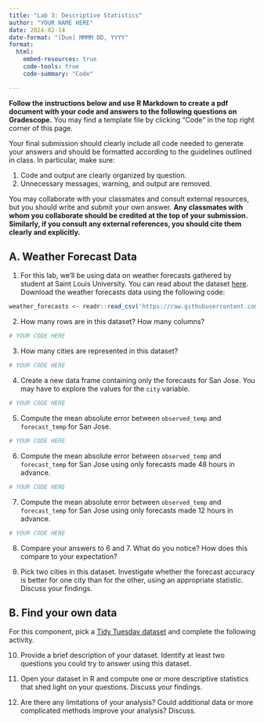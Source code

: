 ```yaml
---
title: "Lab 3: Descriptive Statistics"
author: "YOUR NAME HERE"
date: 2024-02-14
date-format: "[Due] MMMM DD, YYYY"
format: 
  html:
    embed-resources: true
    code-tools: true
    code-summary: "Code"

---
```


**Follow the instructions below and use R Markdown to create a pdf document with your code and answers to the following questions on Gradescope.** You may find a template file by clicking "Code" in the top right corner of this page.

Your final submission should clearly include all code needed to generate your answers and should be formatted according to the guidelines outlined in class. In particular, make sure:

1. Code and output are clearly organized by question.
2. Unnecessary messages, warning, and output are removed.

You may collaborate with your classmates and consult external resources, but you should write and submit your own answer. **Any classmates with whom you collaborate should be credited at the top of your submission. Similarly, if you consult any external references, you should cite them clearly and explicitly.**

## A. Weather Forecast Data

1.  For this lab, we'll be using data on weather forecasts gathered by student at Saint Louis University. You can read about the dataset [here](https://github.com/rfordatascience/tidytuesday/tree/master/data/2022/2022-12-20). Download the weather forecasts data using the following code:

```r
weather_forecasts <- readr::read_csv('https://raw.githubusercontent.com/rfordatascience/tidytuesday/master/data/2022/2022-12-20/weather_forecasts.csv')
```

2.  How many rows are in this dataset? How many columns?

```r
# YOUR CODE HERE
```

<!--# YOUR ANSWER/EXPLANATION HERE -->

3.  How many cities are represented in this dataset?

```r
# YOUR CODE HERE
```

<!--# YOUR ANSWER/EXPLANATION HERE -->

4.  Create a new data frame containing only the forecasts for San Jose. You may have to explore the values for the `city` variable.

```r
# YOUR CODE HERE
```

<!--# YOUR ANSWER/EXPLANATION HERE -->

5. Compute the mean absolute error between `observed_temp` and `forecast_temp` for San Jose.

```r
# YOUR CODE HERE
```

<!--# YOUR ANSWER/EXPLANATION HERE -->

6. Compute the mean absolute error between `observed_temp` and `forecast_temp` for San Jose using only forecasts made 48 hours in advance.

```r
# YOUR CODE HERE
```

<!--# YOUR ANSWER/EXPLANATION HERE -->

7. Compute the mean absolute error between `observed_temp` and `forecast_temp` for San Jose using only forecasts made 12 hours in advance.

```r
# YOUR CODE HERE
```

<!--# YOUR ANSWER/EXPLANATION HERE -->

8. Compare your answers to 6 and 7. What do you notice? How does this compare to your expectation?

<!--# YOUR ANSWER/EXPLANATION HERE -->

9. Pick two cities in this dataset. Investigate whether the forecast accuracy is better for one city than for the other, using an appropriate statistic. Discuss your findings.

<!--# YOUR ANSWER/EXPLANATION HERE -->

## B. Find your own data

For this component, pick a [Tidy Tuesday dataset](https://github.com/rfordatascience/tidytuesday/tree/master/data/2023) and complete the following activity.

10. Provide a brief description of your dataset. Identify at least two questions you could try to answer using this dataset.

<!--# YOUR ANSWER/EXPLANATION HERE -->

11. Open your dataset in R and compute one or more descriptive statistics that shed light on your questions. Discuss your findings.

<!--# YOUR ANSWER/EXPLANATION HERE -->

12. Are there any limitations of your analysis? Could additional data or more complicated methods improve your analysis? Discuss.

<!--# YOUR ANSWER/EXPLANATION HERE -->
